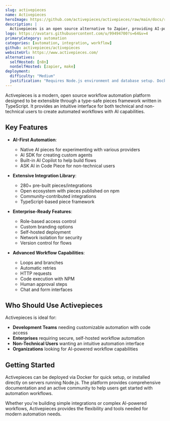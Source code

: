 ```yaml
---
slug: activepieces
name: Activepieces
heroImage: https://github.com/activepieces/activepieces/raw/main/docs/resources/templates.gif
description: |
  Activepieces is an open source alternative to Zapier, providing AI-powered workflow automation with a type-safe pieces framework written in TypeScript.
logo: https://avatars.githubusercontent.com/u/99494700?s=64&v=4
primaryCategory: automation
categories: [automation, integration, workflow]
github: activepieces/activepieces
websiteUrl: https://www.activepieces.com/
alternatives:
  selfHosted: [n8n]
  nonSelfHosted: [zapier, make]
deployment:
  difficulty: "Medium"
  justification: "Requires Node.js environment and database setup. Docker deployment available but configuration needed for advanced features."
---
```


Activepieces is a modern, open source workflow automation platform designed to be extensible through a type-safe pieces framework written in TypeScript. It provides an intuitive interface for both technical and non-technical users to create automated workflows with AI capabilities.

## Key Features

- **AI-First Automation**:

  - Native AI pieces for experimenting with various providers
  - AI SDK for creating custom agents
  - Built-in AI Copilot to help build flows
  - ASK AI in Code Piece for non-technical users

- **Extensive Integration Library**:

  - 280+ pre-built pieces/integrations
  - Open ecosystem with pieces published on npm
  - Community-contributed integrations
  - TypeScript-based piece framework

- **Enterprise-Ready Features**:

  - Role-based access control
  - Custom branding options
  - Self-hosted deployment
  - Network isolation for security
  - Version control for flows

- **Advanced Workflow Capabilities**:
  - Loops and branches
  - Automatic retries
  - HTTP requests
  - Code execution with NPM
  - Human approval steps
  - Chat and form interfaces

## Who Should Use Activepieces

Activepieces is ideal for:

- **Development Teams** needing customizable automation with code access
- **Enterprises** requiring secure, self-hosted workflow automation
- **Non-Technical Users** wanting an intuitive automation interface
- **Organizations** looking for AI-powered workflow capabilities

## Getting Started

Activepieces can be deployed via Docker for quick setup, or installed directly on servers running Node.js. The platform provides comprehensive documentation and an active community to help users get started with automation workflows.

Whether you're building simple integrations or complex AI-powered workflows, Activepieces provides the flexibility and tools needed for modern automation needs.
